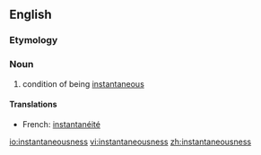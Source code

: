 ==English==

===Etymology===
{{suffix|instantaneous|ness}}

===Noun===
{{en-noun|-}}

# condition of being [[instantaneous]]

====Translations====
{{trans-top}}
* French: [[instantanéité]] {{f}}
{{trans-mid}}
{{trans-bottom}}

[[io:instantaneousness]]
[[vi:instantaneousness]]
[[zh:instantaneousness]]
